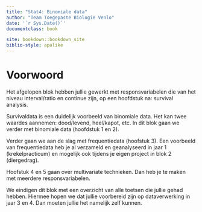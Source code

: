```yaml
--- 
title: "Stat4: Binomiale data"
author: "Team Toegepaste Biologie Venlo"
date: '`r Sys.Date()`'
documentclass: book

site: bookdown::bookdown_site
biblio-style: apalike
---
```


# Voorwoord {-}
Het afgelopen blok hebben jullie gewerkt met responsvariabelen die van het niveau interval/ratio en continue zijn, op een hoofdstuk na: survival analysis.

Survivaldata is een duidelijk voorbeeld van binomiale data.
Het kan twee waardes aannemen: dood/levend, heel/kapot, etc.
In dit blok gaan we verder met binomiale data (hoofdstuk 1 en 2).

Verder gaan we aan de slag met frequentiedata (hoofstuk 3).
Een voorbeeld van frequentiedata heb je al verzameld en geanalyseerd in jaar 1 (krekelpracticum) en mogelijk ook tijdens je eigen project in blok 2 (diergedrag).

Hoofstuk 4 en 5 gaan over multivariate technieken.
Dan heb je te maken met meerdere responsvariabelen.

We eindigen dit blok met een overzicht van alle toetsen die jullie gehad hebben.
Hiermee hopen we dat jullie voorbereid zijn op dataverwerking in jaar 3 en 4.
Dan moeten jullie het namelijk zelf kunnen.

